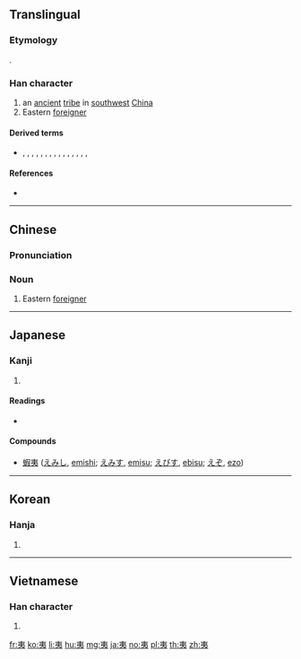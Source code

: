 {{character info/new}}
==Translingual==

===Etymology===
{{Han etyl}}
{{Han compound|大|弓|t1=big|t2=bow|ls=ic}}.

===Han character===
{{Han char|rn=37|rad=大|as=03|sn=6|four=50032|canj=KN,XKN|ids=⿻大弓}}

# an [[ancient]] [[tribe]] in [[southwest]] [[China]]
# Eastern [[foreigner]]

====Derived terms====
* {{l|mul|姨}}, {{l|mul|咦}}, {{l|mul|胰}}, {{l|mul|蛦}}, {{l|mul|桋}}, {{l|mul|跠}}, {{l|mul|鮧}}, {{l|mul|侇}}, {{l|mul|峓}}, {{l|mul|恞}}, {{l|mul|痍}}, {{l|mul|洟}}, {{l|mul|羠}}, {{l|mul|鴺}}, {{l|mul|荑}}, {{l|mul|𢓡}}

====References====
* {{Han ref|kx=0249.150|dkj=05852|dj=0509.070|hdz=10527.050|uh=5937|ud=22839|bh=A669|bd=42601}}

----

==Chinese==
{{zh-forms}}

===Pronunciation===
{{zh-pron
|m=yí
|c=ji4
|mn=qz,xm,zz:thâi/qz,tw,xm,zz:î
|mn_note=thâi - vernacular; î - literary
|mc=y
|oc=y
|ma=
|cat=n
}}

===Noun===
{{zh-noun}}

# Eastern [[foreigner]]

----

==Japanese==

===Kanji===
{{ja-kanji|grade=|rs=大03}}

# {{defn|lang=ja|sort=大03}}

====Readings====
* {{ja-readings|on=[[い]] (i)|kun=[[たいらげる]] (tairageru), [[ころす]] (korosu), [[えびす]] (ebisu)}}

====Compounds====
* [[蝦夷]] ([[えみし]], [[emishi]]; [[えみす]], [[emisu]]; [[えびす]], [[ebisu]]; [[えぞ]], [[ezo]])

----

==Korean==

===Hanja===
{{ko-hanja|hangeul=이|rv=i|mr=i}}

# {{defn|lang=ko|sort=大03}}

----

==Vietnamese==

===Han character===
{{vi-hantu|[[dì]], [[dai]], [[di]], [[gì]], [[rợ]]|rs=大03}}

# {{defn|lang=vi|sort=大03}}

[[fr:夷]]
[[ko:夷]]
[[li:夷]]
[[hu:夷]]
[[mg:夷]]
[[ja:夷]]
[[no:夷]]
[[pl:夷]]
[[th:夷]]
[[zh:夷]]